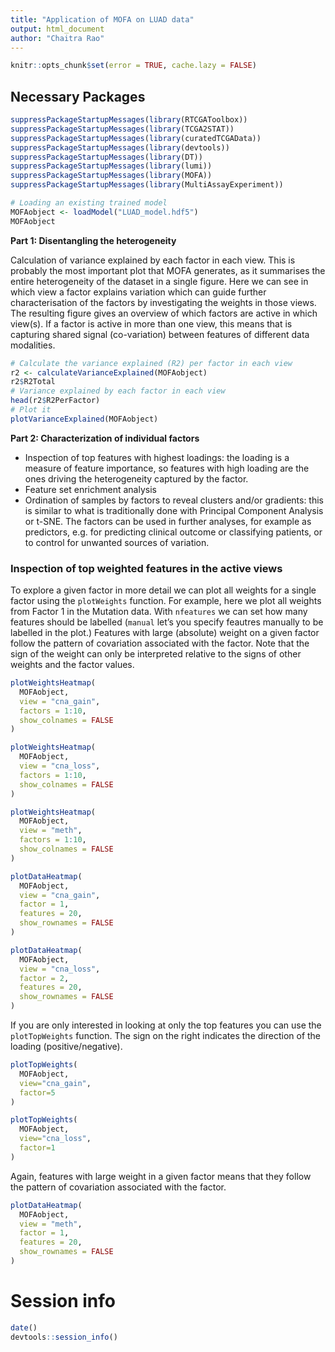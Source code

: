 ```yaml
---
title: "Application of MOFA on LUAD data"
output: html_document
author: "Chaitra Rao"
---
```


```r
knitr::opts_chunk$set(error = TRUE, cache.lazy = FALSE)
```

## Necessary Packages

```r
suppressPackageStartupMessages(library(RTCGAToolbox))
suppressPackageStartupMessages(library(TCGA2STAT))
suppressPackageStartupMessages(library(curatedTCGAData))
suppressPackageStartupMessages(library(devtools))
suppressPackageStartupMessages(library(DT))
suppressPackageStartupMessages(library(lumi))
suppressPackageStartupMessages(library(MOFA))
suppressPackageStartupMessages(library(MultiAssayExperiment))
```


```r
# Loading an existing trained model
MOFAobject <- loadModel("LUAD_model.hdf5")
MOFAobject
```

**Part 1: Disentangling the heterogeneity**  

Calculation of variance explained by each factor in each view. This is probably the most important plot that MOFA generates, as it summarises the entire heterogeneity of the dataset in a single figure. Here we can see in which view a factor explains variation which can guide further characterisation of the factors by investigating the weights in those views. The resulting figure gives an overview of which factors are active in which view(s). If a factor is active in more than one view, this means that is capturing shared signal (co-variation) between features of different data modalities. 

```r
# Calculate the variance explained (R2) per factor in each view 
r2 <- calculateVarianceExplained(MOFAobject)
r2$R2Total
# Variance explained by each factor in each view
head(r2$R2PerFactor)
# Plot it
plotVarianceExplained(MOFAobject)
```

**Part 2: Characterization of individual factors**    

* Inspection of top features with highest loadings: the loading is a measure of feature importance, so features with high loading are the ones driving the heterogeneity captured by the factor.  
* Feature set enrichment analysis
* Ordination of samples by factors to reveal clusters and/or gradients: this is similar to what is traditionally done with Principal Component Analysis or t-SNE. The factors can be used in further analyses, for example as predictors, e.g. for predicting clinical outcome or classifying patients, or to control for unwanted sources of variation.

### Inspection of top weighted features in the active views
To explore a given factor in more detail we can  plot all weights for a single factor using the `plotWeights` function.
For example, here we plot all weights from Factor 1 in the Mutation data. With `nfeatures` we can set how many features should be labelled (`manual` let's you specify feautres manually to be labelled in the plot.)
Features with large (absolute) weight on a given factor follow the pattern of covariation associated with the factor. Note that the sign of the weight can only be interpreted relative to the signs of other weights and the factor values.
```r
plotWeightsHeatmap(
  MOFAobject, 
  view = "cna_gain", 
  factors = 1:10,
  show_colnames = FALSE
)
```

```r
plotWeightsHeatmap(
  MOFAobject, 
  view = "cna_loss", 
  factors = 1:10,
  show_colnames = FALSE
)
```

```r
plotWeightsHeatmap(
  MOFAobject, 
  view = "meth", 
  factors = 1:10,
  show_colnames = FALSE
)
```

```r
plotDataHeatmap(
  MOFAobject,
  view = "cna_gain",
  factor = 1,
  features = 20,
  show_rownames = FALSE
)
```

```r
plotDataHeatmap(
  MOFAobject,
  view = "cna_loss",
  factor = 2,
  features = 20,
  show_rownames = FALSE
)
```








If you are only interested in looking at only the top features you can use the `plotTopWeights` function. The sign on the right indicates the direction of the loading (positive/negative).

```r
plotTopWeights(
  MOFAobject, 
  view="cna_gain", 
  factor=5
)
```

```r
plotTopWeights(
  MOFAobject, 
  view="cna_loss", 
  factor=1
)
```

Again, features with large weight in a given factor means that they follow the pattern of covariation associated with the factor.

```r
plotDataHeatmap(
  MOFAobject, 
  view = "meth", 
  factor = 1, 
  features = 20, 
  show_rownames = FALSE
)
```
# Session info

```r
date()
devtools::session_info()
```
